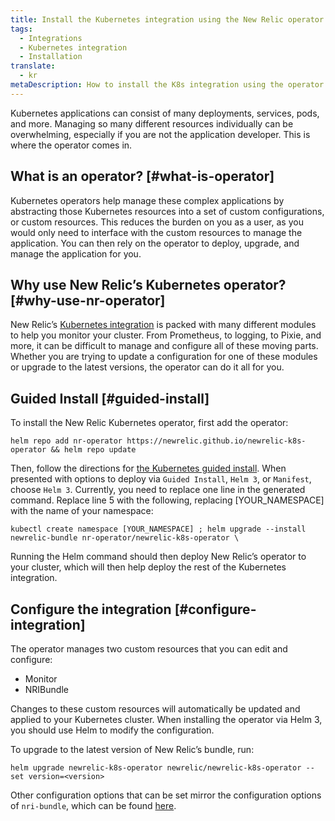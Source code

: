```yaml
---
title: Install the Kubernetes integration using the New Relic operator
tags:
  - Integrations
  - Kubernetes integration
  - Installation
translate:
  - kr
metaDescription: How to install the K8s integration using the operator.
---
```


Kubernetes applications can consist of many deployments, services, pods, and more. Managing so many different resources individually can be overwhelming, especially if you are not the application developer. This is where the operator comes in.

## What is an operator? [#what-is-operator]
Kubernetes operators help manage these complex applications by abstracting those Kubernetes resources into a set of custom configurations, or custom resources. This reduces the burden on you as a user, as you would only need to interface with the custom resources to manage the application. You can then rely on the operator to deploy, upgrade, and manage the application for you.

## Why use New Relic’s Kubernetes operator? [#why-use-nr-operator]
New Relic’s [Kubernetes integration](/docs/kubernetes-pixie/kubernetes-integration/get-started/introduction-kubernetes-integration/) is packed with many different modules to help you monitor your cluster. From Prometheus, to logging, to Pixie, and more, it can be difficult to manage and configure all of these moving parts. Whether you are trying to update a configuration for one of these modules or upgrade to the latest versions, the operator can do it all for you. 

## Guided Install [#guided-install]
To install the New Relic Kubernetes operator, first add the operator:

```shell
helm repo add nr-operator https://newrelic.github.io/newrelic-k8s-operator && helm repo update
```

Then, follow the directions for [the Kubernetes guided install](https://onenr.io/0Y8wpoYJJQO). When presented with options to deploy via `Guided Install`, `Helm 3`, or `Manifest`, choose `Helm 3`. Currently, you need to replace one line in the generated command. Replace line 5 with the following, replacing [YOUR_NAMESPACE] with the name of your namespace:

```shell
kubectl create namespace [YOUR_NAMESPACE] ; helm upgrade --install newrelic-bundle nr-operator/newrelic-k8s-operator \
```

Running the Helm command should then deploy New Relic’s operator to your cluster, which will then help deploy the rest of the Kubernetes integration.

## Configure the integration [#configure-integration]
The operator manages two custom resources that you can edit and configure: 

* Monitor
* NRIBundle

Changes to these custom resources will automatically be updated and applied to your Kubernetes cluster. When installing the operator via Helm 3, you should use Helm to modify the configuration. 

To upgrade to the latest version of New Relic’s bundle, run:

```shell
helm upgrade newrelic-k8s-operator newrelic/newrelic-k8s-operator --set version=<version>
```

Other configuration options that can be set mirror the configuration options of `nri-bundle`, which can be found [here](/docs/kubernetes-pixie/kubernetes-integration/installation/install-kubernetes-integration-using-helm/#configure). 
